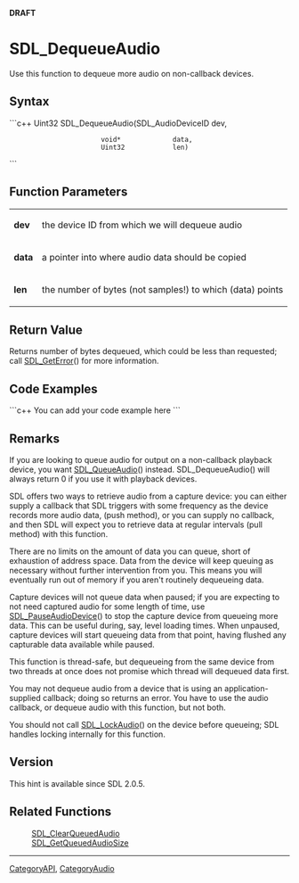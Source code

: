 <!-- pragma section-numbers off -->
<!-- pragma camelcase off -->
'''DRAFT'''


<!-- #*^*^*^*^*See http://wiki.libsdl.org/moin.cgi/SGFunctions for details on editing this page*^*^*^*^* -->


= SDL_DequeueAudio =
Use this function to dequeue more audio on non-callback devices.




== Syntax ==
```c++
Uint32 SDL_DequeueAudio(SDL_AudioDeviceID dev,
                        void*             data,
                        Uint32            len)
```


== Function Parameters ==
{|
|'''dev'''
|the device ID from which we will dequeue audio
|-
|'''data'''
|a pointer into where audio data should be copied
|-
|'''len'''
|the number of bytes (not samples!) to which (data) points
|}


== Return Value ==
Returns number of bytes dequeued, which could be less than requested; call [[SDL_GetError]]() for more information.


== Code Examples ==
```c++
You can add your code example here
```

<!-- #Leave this section as-is unless you have a code example to put in.  In that case, replace You can add your code example here with your code example following the Style Guide instructions.  Leave the rest of the markup alone and delete this comment. -->


== Remarks ==
If you are looking to queue audio for output on a non-callback playback device, you want [[SDL_QueueAudio]]() instead.  SDL_DequeueAudio() will always return 0 if you use it with playback devices.

SDL offers two ways to retrieve audio from a capture device: you can either supply a callback that SDL triggers with some frequency as the device records more audio data, (push method), or you can supply no callback, and then SDL will expect you to retrieve data at regular intervals (pull method) with this function.

There are no limits on the amount of data you can queue, short of exhaustion of address space.  Data from the device will keep queuing as necessary without further intervention from you.  This means you will eventually run out of memory if you aren't routinely dequeueing data.

Capture devices will not queue data when paused; if you are expecting to not need captured audio for some length of time, use [[SDL_PauseAudioDevice]]() to stop the capture device from queueing more data.  This can be useful during, say, level loading times.  When unpaused, capture devices will start queueing data from that point, having flushed any capturable data available while paused.

This function is thread-safe, but dequeueing from the same device from two threads at once does not promise which thread will dequeued data first.

You may not dequeue audio from a device that is using an application-supplied callback; doing so returns an error.  You have to use the audio callback, or dequeue audio with this function, but not both.

You should not call [[SDL_LockAudio]]() on the device before queueing; SDL handles locking internally for this function.


== Version ==
This hint is available since SDL 2.0.5.


== Related Functions ==
:[[SDL_ClearQueuedAudio]]
:[[SDL_GetQueuedAudioSize]]
<!-- #Remove this section if empty -->

----
[[CategoryAPI]], [[CategoryAudio]]
<!-- #See the Style Guide for instructions on editing the footer. -->
